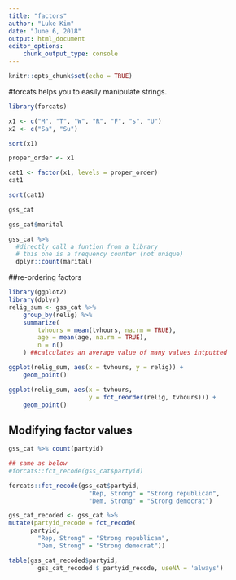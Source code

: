 ```yaml
---
title: "factors"
author: "Luke Kim"
date: "June 6, 2018"
output: html_document
editor_options:
    chunk_output_type: console
---
```


```r
knitr::opts_chunk$set(echo = TRUE)
```

#forcats helps you to easily manipulate strings.

```r
library(forcats)
```

```r
x1 <- c("M", "T", "W", "R", "F", "s", "U")
x2 <- c("Sa", "Su")
```
```r
sort(x1)
```

```r
proper_order <- x1
```

```r
cat1 <- factor(x1, levels = proper_order)
cat1
```

```r
sort(cat1)
```

```r
gss_cat
```

```r
gss_cat$marital
```


```r
gss_cat %>%
  #directly call a funtion from a library
  # this one is a frequency counter (not unique)
  dplyr::count(marital)
```

##re-ordering factors

```r
library(ggplot2)
library(dplyr)
relig_sum <- gss_cat %>%
    group_by(relig) %>%
    summarize(
        tvhours = mean(tvhours, na.rm = TRUE),
        age = mean(age, na.rm = TRUE),
        n = n()
    ) ##calculates an average value of many values intputted

ggplot(relig_sum, aes(x = tvhours, y = relig)) +
    geom_point()
```

```r
ggplot(relig_sum, aes(x = tvhours, 
                      y = fct_reorder(relig, tvhours))) +
    geom_point()
```

## Modifying factor values

```r
gss_cat %>% count(partyid)
``` 
```r
## same as below
#forcats::fct_recode(gss_cat$partyid)
```

```r
forcats::fct_recode(gss_cat$partyid,
                      "Rep, Strong" = "Strong republican",
                      "Dem, Strong" = "Strong democrat")
```

```r
gss_cat_recoded <- gss_cat %>%
mutate(partyid_recode = fct_recode(
      partyid,
        "Rep, Strong" = "Strong republican",
        "Dem, Strong" = "Strong democrat"))
```

```r
table(gss_cat_recoded$partyid,
        gss_cat_recoded $ partyid_recode, useNA = 'always')
```


